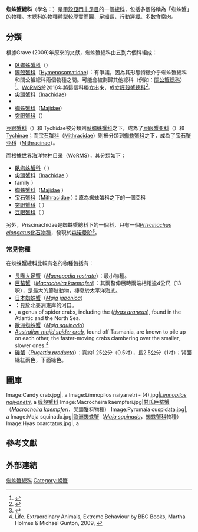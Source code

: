 {{Automatic taxobox
 | fossil_range = {{fossil range|Cenomanian|Recent}}
 | image = Macropodia rostrata.jpg
 | image_caption = [[长喙大足蟹|长喙大足蟹]]（''{{tsl|en|Macropodia rostrata|}}''，[[尖頭蟹科|尖頭蟹科]]物種）
 | image_width = 240px
 | taxon = Majoidea
 | authority = {{tsl|en|George Samouelle|George Samouelle|Samouelle|}}, 1819
 | subdivision_ranks = [[科_(生物)|科]]
 | subdivision = [[#分類|見內文]]
}}

'''蜘蛛蟹總科'''（學名：{{lang|la|Majoidea}}）是[[甲殼亞門|甲殼亞門]][[十足目|十足目]]的一個[[總科|總科]]，包括多個俗稱為「蜘蛛蟹」的物種。本總科的物種體型較厚實而圓，足細長，行動遲緩。多數食腐肉。

==分類==
根據Grave (2009)年原來的文獻，蜘蛛蟹總科由五到六個科組成{{r|Grave}}：
*[[臥蜘蛛蟹科|臥蜘蛛蟹科]]（{{tsl|en|Epialtidae|}}）
*[[膜殼蟹科|膜殼蟹科]]（[[Hymenosomatidae|Hymenosomatidae]]）：有爭議，因為其形態特徵介乎蜘蛛蟹總科和關公蟹總科兩個物種之間。可能會被劃歸其他總科（例如：[[關公蟹總科|關公蟹總科]]）<ref>{{cite journal |author={{tsl|en|Danièle Guinot|}} |year=2011 |title=The position of the Hymenosomatidae MacLeay, 1838, within the Brachyura (Crustacea, Decapoda) |journal=''[[Zootaxa|Zootaxa]]'' |volume=2890 |pages=40–52 |url=http://www.mapress.com/zootaxa/2011/f/z02890p052f.pdf |format=[[可移植文档格式|PDF]] |language=en |access-date=2013-04-07 |archive-date=2020-06-05 |archive-url=https://web.archive.org/web/20200605114838/https://www.mapress.com/zootaxa/2011/f/z02890p052f.pdf |dead-url=no }}</ref>。[[WoRMS|WoRMS]]於2016年將這個科獨立出來，成立[[膜殼蟹總科|膜殼蟹總科]]<ref name="WoRMS_196155">{{WoRMS |id=196155 |title=Hymenosomatidae MacLeay, 1838 |last=Davie |first=Peter |date=2016-09-28 |access-date=2018-12-03 }}</ref>。
*[[尖頭蟹科|尖頭蟹科]]（[[Inachidae|Inachidae]]）
*{{tsl|en|Inachoididae|}}
*[[蜘蛛蟹科|蜘蛛蟹科]]（[[Majidae|Majidae]]）
*[[突眼蟹科|突眼蟹科]]（{{tsl|en|Oregoniidae|}}）
[[豆眼蟹科|豆眼蟹科]]（{{tsl|en|Pisidae|}}）和 Tychidae被分類到[[臥蜘蛛蟹科|臥蜘蛛蟹科]]之下，成為了[[豆眼蟹亚科|豆眼蟹亚科]]（{{tsl|en|Pisinae|}}）和[[Tychinae|Tychinae]]；而[[宝石蟹科|宝石蟹科]]（[[Mithracidae|Mithracidae]]）則被分類到[[蜘蛛蟹科|蜘蛛蟹科]]之下，成為了[[宝石蟹亚科|宝石蟹亚科]]（[[Mithracinae|Mithracinae]]）{{r|Grave}}。

而根據[[世界海洋物种目录|世界海洋物种目录]]（[[WoRMS|WoRMS]]），其分類如下：
* [[臥蜘蛛蟹科|臥蜘蛛蟹科]]（{{tsl|en|Epialtidae|}} {{small|MacLeay, 1838}}）
* [[尖頭蟹科|尖頭蟹科]]（[[Inachidae|Inachidae]] {{small|MacLeay, 1838}}）
* family {{tsl|en|Inachoididae|}} {{small|Dana, 1851}}）
* [[蜘蛛蟹科|蜘蛛蟹科]]（[[Majidae|Majidae]] {{small|Samouelle, 1819}}）
* [[宝石蟹科|宝石蟹科]]（[[Mithracidae|Mithracidae]] {{small|Balss, 1929}}）{{r|Grave|COL}}：原為蜘蛛蟹科之下的一個亞科{{r|sms}}
* [[突眼蟹科|突眼蟹科]]（{{tsl|en|Oregoniidae|}} {{small|Garth, 1958}}）
* [[豆眼蟹科|豆眼蟹科]]（{{tsl|en|Pisidae|}} {{small|Dana, 1851}}）

另外，Priscinachidae是蜘蛛蟹總科下的一個科，只有一個''[[Priscinachus_elongatus|Priscinachus elongatus]]''[[化石|化石]][[物種|物種]]，發現於[[森诺曼阶|森诺曼阶]]<ref>{{cite journal |author=Gérard Breton |year=2009 |title=Description of ''Priscinachus elongatus'' n. gen., n. sp., and Priscinachidae n. fam. for the earliest spider crab (Crustacea, Decapoda, Majoidea), from the French Cretaceous (Cenomanian) |journal=''[[Geodiversitas|Geodiversitas]]'' |publisher=[[国家自然历史博物馆_(法国)|国家自然历史博物馆 (法国)]] |volume=31 |issue=3 |pages=509–523 |url=http://www.mnhn.fr/museum/front/medias/publication/20832_g09n3a2.pdf |deadurl=yes |format=[[PDF|PDF]] |doi=10.5252/g2009n3a2 }}</ref>。

===常見物種===
在蜘蛛蟹總科比較有名的物種包括有：
*[[長喙大足蟹|長喙大足蟹]]（''[[Macropodia_rostrata|Macropodia rostrata]]''）：最小物種。
*[[巨螯蟹|巨螯蟹]]（''[[Macrocheira_kaempferi|Macrocheira kaempferi]]''）：其兩螯伸展時兩端相距逾4公尺（13呎），是最大的節肢動物，棲息於太平洋海底。
*[[日本蜘蛛蟹|日本蜘蛛蟹]]（''[[Maja_japonica|Maja japonica]]''）
*''{{tsl|en|Libinia emarginata|}}''：見於北美洲東岸的河口。
*''{{tsl|en|Hyas (genus)|}}'', a genus of spider crabs, including the {{tsl|en|great spider crab|}} (''[[Hyas_araneus|Hyas araneus]]''), found in the Atlantic and the North Sea.
*[[歐洲蜘蛛蟹|歐洲蜘蛛蟹]]（''[[Maja_squinado|Maja squinado]]''）
*''[[Australian_majid_spider_crab|Australian majid spider crab]]'', found off Tasmania, are known to pile up on each other, the faster-moving crabs clambering over the smaller, slower ones.<ref>Life. Extraordinary Animals, Extreme Behaviour by BBC Books, Martha Holmes & Michael Gunton, 2009, {{ISBN|978 1846076428}}</ref>
*[[磯蟹|磯蟹]]（''[[Pugettia_producta|Pugettia producta]]''）：寬約1.25公分（0.5吋），長2.5公分（1吋）；背面綠紅兩色，下面綠色。

==圖庫==
<gallery style="text-align:center;" mode="packed">
Image:Candy crab.jpg|''{{tsl|en|Hoplophrys oatesi|}}'', a {{tsl|en|Epialtidae|}}
Image:Limnopilos naiyanetri - (4).jpg|''[[Limnopilos_naiyanetri|Limnopilos naiyanetri]]'', a <!-- [[Hymenosomatidae|Hymenosomatidae]] -->[[膜殼蟹科|膜殼蟹科]]
Image:Macrocheira kaempferi.jpg|[[甘氏巨螯蟹|甘氏巨螯蟹]]（''[[Macrocheira_kaempferi|Macrocheira kaempferi]]''，[[尖頭蟹科|尖頭蟹科]]物種）
Image:Pyromaia cuspidata.jpg|''{{tsl|en|Pyromaia cuspidata|}}'', a {{tsl|en|Inachoididae|}}
Image:Maja squinado.jpg|[[歐洲蜘蛛蟹|歐洲蜘蛛蟹]]（''[[Maja_squinado|Maja squinado]]''，[[蜘蛛蟹科|蜘蛛蟹科]]物種）
Image:Hyas coarctatus.jpg|''{{tsl|en|Hyas coarctatus|}}'', a {{tsl|en|Oregoniidae|}}
</gallery>

==參考文獻==
{{Reflist|refs=
<ref name = "COL">{{cite web
 |url= http://www.catalogueoflife.org/annual-checklist/2011/search/all/key/micippa/match/1
 |title= Species 2000 & ITIS Catalogue of Life: 2011 Annual Checklist.
 |accessdate=2012-09-24 |editors= Bisby F.A., Roskov Y.R., Orrell T.M., Nicolson D., Paglinawan L.E., Bailly N., Kirk P.M., Bourgoin T., Baillargeon G., Ouvrard D.
 |year= 2011|publisher=Species 2000 |location=Reading, UK.}}</ref>
<ref name="Grave">{{cite journal |url=http://rmbr.nus.edu.sg/rbz/biblio/s21/s21rbz1-109.pdf |deadurl=yes |archiveurl=https://web.archive.org/web/20110606064728/http://rmbr.nus.edu.sg/rbz/biblio/s21/s21rbz1-109.pdf |first1=Sammy |last1=De Grave |first2=N. Dean |last2=Pentcheff |first3=Shane T. |last3=Ahyong |display-authors=etal |year=2009 |title=A classification of living and fossil genera of decapod crustaceans |journal={{tsl|en|Raffles Bulletin of Zoology|}} |volume=21 |issue=Suppl. |pages=1–109 |archivedate=2011-06-06 |df= |access-date=2013-04-07 }}</ref>
<ref name="sms">{{cite journal
 |author=[[陈惠莲|陈惠莲]] 
 |title=西沙群岛蟹类研究 II 
 |journal=[[海洋科学集刊|海洋科学集刊]] (STUDIA MARINA SINICA)
 |volume=第17集 
 |date=1980-12 |language=zh-hans }}</ref>
}}

==外部連結==
{{commonscat|Majoidea}}
{{wikispecies-inline|Majoidea|蜘蛛蟹總科}}
{{Brachyura}}

{{Taxonbar|from=Q280949}}
[[Category:蜘蛛蟹總科|]]
[[Category:螃蟹|Category:螃蟹]]